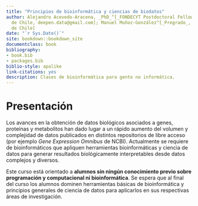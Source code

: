 ```yaml
--- 
title: "Principios de bioinformática y ciencias de biodatos"
author: Alejandro Acevedo-Aracena, _PhD_^[_FONDECYT Postdoctoral Fellow_, Universidad
  de Chile, deepen.data@gmail.com]; Manuel Muñoz-González^[_Pregrado_, Universidad
  de Chile]
date: "`r Sys.Date()`"
site: bookdown::bookdown_site
documentclass: book
bibliography:
- book.bib
- packages.bib
biblio-style: apalike
link-citations: yes
description: Clases de bioinformática para gente no informática.
---
```


# Presentación { .unnumbered}

Los avances en la obtención de datos biológicos asociados a genes, proteínas y 
metabolitos han dado lugar a un rápido aumento del volumen y complejidad de 
datos publicados en distintos repositorios de libre acceso 
(por ejemplo _Gene Expression Omnibus_ de NCBI).
Actualmente se requiere de bioinformáticos que apliquen herramientas 
bioinformáticas y ciencia de datos para generar resultados biológicamente 
interpretables desde datos complejos y diversos.

Este curso está orientado a **alumnos sin ningún conocimiento
previo sobre programación y computacional ni bioinformática**. Se
espera que al final del curso los alumnos dominen herramientas
básicas de bioinformática y principios generales de ciencia de datos
para aplicarlos en sus respectivas áreas de investigación.
